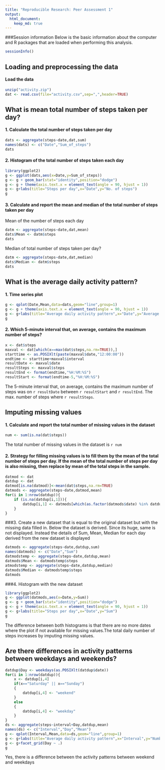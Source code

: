 ```yaml
---
title: "Reproducible Research: Peer Assessment 1"
output: 
  html_document:
    keep_md: true
---
```

###Session information
Below is the basic information about the computer and R packages that are loaded when performing this analysis.
```r
sessionInfo()
```

## Loading and preprocessing the data
#### Load the data
```r
unzip("activity.zip")
dat <- read.csv(file="activity.csv",sep=",",header=TRUE)

```

## What is mean total number of steps taken per day?
#### 1. Calculate the total number of steps taken per day
```r
dats <- aggregate(steps~date,dat,sum)
names(dats) <- c("Date","Sum_of_steps")
dats
```
#### 2. Histogram of the total number of steps taken each day
```r
library(ggplot2)
g <- ggplot(dats,aes(x=Date,y=Sum_of_steps))
g <- g + geom_bar(stat="identity",position="dodge")
g <- g + theme(axis.text.x = element_text(angle = 90, hjust = 1))
g <- g+labs(title="Steps per day",x="Date",y="No. of steps")
g
```

#### 3. Calculate and report the mean and median of the total number of steps taken per day
Mean of the number of steps each day
```r
datm <- aggregate(steps~date,dat,mean)
dats$Mean <- datm$steps
dats
```

Median of total number of steps taken per day?
```r
datm <- aggregate(steps~date,dat,median)
dats$Median <- datm$steps
dats
```


## What is the average daily activity pattern?
#### 1. Time series plot
```r
g <- qplot(Date,Mean,data=dats,geom="line",group=1)
g <- g + theme(axis.text.x = element_text(angle = 90, hjust = 1))
g <- g+labs(title="Average daily activity pattern",x="Date",y="Average number of steps")
g
```

#### 2. Which 5-minute interval that, on average, contains the maximum number of steps?
```r
x <- dat$steps
maxval <- dat[which(x==max(dat$steps,na.rm=TRUE)),]
starttime <- as.POSIXlt(paste(maxval$date,"12:00:00"))
endtime <- starttime+maxval$interval
resultDate <- maxval$date
resultSteps <- maxval$steps
resultEnd <- format(endtime,"%H:%M:%S")
resultStart <- format(endtime-5,"%H:%M:%S")
```
The 5-minute interval that, on average, contains the maximum number of steps was on `r resultDate` between `r resultStart` and `r resultEnd`. The max. number of steps where `r resultSteps`.

## Imputing missing values
#### 1. Calculate and report the total number of missing values in the dataset
```r
num <- sum(is.na(dat$steps))
```
The total number of missing values in the dataset is `r num`

#### 2. Strategy for filling missing values is to fill them by the mean of the total number of steps per day. If the mean of the total number of steps per day is also missing, then replace by mean of the total steps in the sample.
```r
datmod <- dat
datdup <- dat
datmod[is.na(datmod)]<-mean(dat$steps,na.rm=TRUE)
datmods <- aggregate(steps~date,datmod,mean)
for(i in 1:nrow(datdup)){
    if (is.na(datdup[i,1])){
        datdup[i,1] <- datmods[which(as.factor(datmods$date) %in% datdup[i,2]),2]
    }
}
```
###3. Create a new dataset that is equal to the original dataset but with the missing data filled in.
Below the dataset is derived. Since its huge, same is not displayed. Instead the details of Sum, Mean, Median for each day derived from the new dataset is displayed
```r
datmods <- aggregate(steps~date,datdup,sum)
names(datmods) <- c("Date","Sum")
datmodstemp <- aggregate(steps~date,datdup,mean)
datmods$Mean <- datmodstemp$steps
atmodstemp <- aggregate(steps~date,datdup,median)
datmods$Median <- datmodstemp$steps
datmods
```
###4. Histogram with the new dataset
```r
library(ggplot2)
g <- ggplot(datmods,aes(x=Date,y=Sum))
g <- g + geom_bar(stat="identity",position="dodge")
g <- g + theme(axis.text.x = element_text(angle = 90, hjust = 1))
g <- g+labs(title="Steps per day",x="Date",y="Sum")
g
```

The difference between both histograms is that there are no more dates where the plot if not available for missing values.The total daily number of steps increases by imputing missing values. 

## Are there differences in activity patterns between weekdays and weekends?
```r
datdup$Day <- weekdays(as.POSIXlt(datdup$date))
for(i in 1:nrow(datdup)){
    x <- datdup[i,4] 
    if(x=="Saturday" || x=="Sunday")
    {
        datdup[i,4] <- "weekend"
    }
    else
    {
        datdup[i,4] <- "weekday"
    }
}
ds <- aggregate(steps~interval+Day,datdup,mean)
names(ds) <- c("Interval","Day","Mean")
g <- qplot(Interval,Mean,data=ds,geom="line",group=1)
g <- g+labs(title="Average daily activity pattern",x="Interval",y="Number of steps")
g <- g+facet_grid(Day ~ .)
g
```

Yes, there is a difference between the activity patterns between weekend and weekdays


